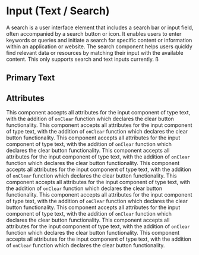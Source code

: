 

<Meta of={SelectStories} />

# Input (Text / Search)

A search is a user interface element that includes a search bar or input field, often accompanied by a search button or icon. It enables users to enter keywords or queries and initiate a search for specific content or information within an application or website. The search component helps users quickly find relevant data or resources by matching their input with the available content. This only supports search and text inputs currently. ß

## Primary Text

<Canvas of={SelectStories.Default} />

<Canvas of={SelectStories.Error} />

<Canvas of={SelectStories.Success} />

<Canvas of={SelectStories.Long} />

## Attributes

This component accepts all attributes for the input component of type text, with the addition of `onClear` function which declares the clear button functionality.
This component accepts all attributes for the input component of type text, with the addition of `onClear` function which declares the clear button functionality.
This component accepts all attributes for the input component of type text, with the addition of `onClear` function which declares the clear button functionality.
This component accepts all attributes for the input component of type text, with the addition of `onClear` function which declares the clear button functionality.
This component accepts all attributes for the input component of type text, with the addition of `onClear` function which declares the clear button functionality.
This component accepts all attributes for the input component of type text, with the addition of `onClear` function which declares the clear button functionality.
This component accepts all attributes for the input component of type text, with the addition of `onClear` function which declares the clear button functionality.
This component accepts all attributes for the input component of type text, with the addition of `onClear` function which declares the clear button functionality.
This component accepts all attributes for the input component of type text, with the addition of `onClear` function which declares the clear button functionality.
This component accepts all attributes for the input component of type text, with the addition of `onClear` function which declares the clear button functionality.
